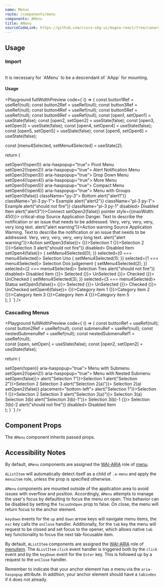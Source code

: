 ```yaml
---
name: Menus
route: /components/menu
components: AMenu
title: AMenu
sourceCodeLink: https://github.com/cisco-sbg-ui/magna-react/tree/canary/framework/components/AMenu
---
```


## Usage

### Import

<ComponentImport components="AMenu" />

<br />

<AAlert dismissable={false}>
  It is necessary for `AMenu` to be a descendant of `AApp` for mounting.
</AAlert>

#### Usage

<Playground
  fullWidthPreview
  code={`() => {
  const button1Ref = useRef(null);
  const button2Ref = useRef(null);
  const button3Ref = useRef(null);
  const button4Ref = useRef(null);
  const button5Ref = useRef(null);
  const button6Ref = useRef(null);
  const [open1, setOpen1] = useState(false);
  const [open2, setOpen2] = useState(false);
  const [open3, setOpen3] = useState(false);
  const [open4, setOpen4] = useState(false);
  const [open5, setOpen5] = useState(false);
  const [open6, setOpen6] = useState(false);

const [menu4Selected, setMenu4Selected] = useState(2);

return (

<div
  className="d-flex"
  style={{
    rowGap: "10px",
    columnGap: "20px",
    flexWrap: "wrap",
    justifyContent: "space-evenly"
  }}>
  <div>
    <AButton
      ref={button1Ref}
      dropdown
      open={open1}
      secondary
      onClick={() => setOpen1(!open1)}
      aria-haspopup="true">
      Pivot Menu
    </AButton>
  </div>
  <div>
    <AButton
      ref={button2Ref}
      onClick={() => setOpen2(!open2)}
      aria-haspopup="true">
      Alert Notification Menu
    </AButton>
  </div>
  <div>
    <AButton
      ref={button3Ref}
      onClick={() => setOpen3(!open3)}
      aria-haspopup="true">
      Drop Down Menu
    </AButton>
  </div>
  <div>
    <AButton
      ref={button4Ref}
      onClick={() => setOpen4(!open4)}
      aria-haspopup="true">
      More Menu
    </AButton>
  </div>
  <div>
    <AButton
      ref={button5Ref}
      onClick={() => setOpen5(!open5)}
      aria-haspopup="true">
      Compact Menu
    </AButton>
  </div>
  <div>
    <AButton
      ref={button6Ref}
      onClick={() => setOpen6(!open6)}
      aria-haspopup="true">
      Menu with Groups
    </AButton>
  </div>
  <AMenu
    anchorRef={button1Ref}
    open={open1}
    placement="bottom"
    onClose={() => setOpen1(false)}
    className="py-3">
    <AListItem twoLine className="px-3 h3 my-0 pb-1">
      <AListItemTitle>Bottom</AListItemTitle>
    </AListItem>
    <AListItem onClick={() => alert("alert1")} className="pl-3 py-1">
      Example
    </AListItem>
    <AListItem onClick={() => alert("alert2")} className="pl-3 py-1">
      Example
    </AListItem>
    <AListItem
      onClick={() => alert("should not fire")}
      className="pl-3 py-1"
      disabled>
      Disabled Item
    </AListItem>
    <AListItemDivider className="mb-0 mt-3" />
    <AListItem twoLine>
      <AListItemContent className="pb-0">
        <a onClick={() => alert("alert3")}>Connect</a>
      </AListItemContent>
    </AListItem>
  </AMenu>
  <AMenu
    anchorRef={button2Ref}
    open={open2}
    placement="bottom"
    onClose={() => setOpen2(false)}
    pointer
    style={{maxWidth: 450}}>
    <AListItem twoLine>
      <AListItemAvatar>
        <AIcon size={16} className="status-red--text">
          critical-stop
        </AIcon>
      </AListItemAvatar>
      <AListItemContent>
        <AListItemTitle>Source Application</AListItemTitle>
        <AListItemSubtitle>
          Danger. Text to describe the notification or an issue that needs to be
          addressed. Very, very, very, very, very long text.
        </AListItemSubtitle>
      </AListItemContent>
      <AListItemAction
        className="pr-3 align-self-start"
        style={{paddingTop: 12}}>
        <a onClick={() => alert("alert warning")}>Action</a>
      </AListItemAction>
    </AListItem>
    <AListItemDivider className="ma-0" />
    <AListItem twoLine>
      <AListItemAvatar>
        <AIcon size={16} className="status-orange--text">
          warning
        </AIcon>
      </AListItemAvatar>
      <AListItemContent>
        <AListItemTitle>Source Application</AListItemTitle>
        <AListItemSubtitle>
          Warning. Text to describe the notification or an issue that needs to
          be addressed. Very, very, very, very, very long text.
        </AListItemSubtitle>
      </AListItemContent>
      <AListItemAction
        className="pr-3 align-self-start"
        style={{paddingTop: 12}}>
        <a onClick={() => alert("alert warning")}>Action</a>
      </AListItemAction>
    </AListItem>
  </AMenu>
  <AMenu
    anchorRef={button3Ref}
    open={open3}
    placement="bottom-left"
    onClose={() => setOpen3(false)}>
    <AListItem onClick={() => {}}>Selection 1</AListItem>
    <AListItem onClick={() => {}}>Selection 2</AListItem>
    <AListItem onClick={() => {}}>Selection 3</AListItem>
    <AListItem onClick={() => alert("should not fire")} disabled>
      Disabled Item
    </AListItem>
  </AMenu>
  <AMenu
    anchorRef={button4Ref}
    open={open4}
    placement="bottom-right"
    onClose={() => setOpen4(false)}>
    <AListItem
      onClick={() => {
        setMenu4Selected(0);
      }}
      selected={0 === menu4Selected}>
      Selection Uno
    </AListItem>
    <AListItem
      onClick={() => {
        setMenu4Selected(1);
      }}
      selected={1 === menu4Selected}>
      Selection Dos
      <AIcon size={12} className="ml-2">
        judgement
      </AIcon>
    </AListItem>
    <AListItem
      onClick={() => {
        setMenu4Selected(2);
      }}
      selected={2 === menu4Selected}>
      Selection Tres
    </AListItem>
    <AListItem onClick={() => alert("should not fire")} disabled>
      Disabled Item
    </AListItem>
    <AListItemDivider style={{margin: 0}} />
    <AListItem onClick={() => {}}>
      <ARadio checked={true}>Selected</ARadio>
    </AListItem>
    <AListItem onClick={() => {}}>
      <ARadio checked={false}>UnSelected</ARadio>
    </AListItem>
    <AListItemDivider style={{margin: 0}} />
    <AListItem onClick={() => {}}>
      <ACheckbox checked={true}>Checked</ACheckbox>
    </AListItem>
    <AListItem onClick={() => {}}>
      <ACheckbox checked={false}>UnChecked</ACheckbox>
    </AListItem>
    <AListItemDivider style={{margin: 0}} />
    <AListItem
      onClick={() => {
        setMenu4Selected(3);
      }}
      selected={3 === menu4Selected}>
      Status
    </AListItem>
  </AMenu>
  <AMenu
    anchorRef={button5Ref}
    open={open5}
    compact
    placement="bottom-left"
    onClose={() => setOpen5(false)}>
    <AListItem onClick={() => {}}>
      <ARadio checked={true}>Selected</ARadio>
    </AListItem>
    <AListItem onClick={() => {}}>
      <ARadio checked={false}>UnSelected</ARadio>
    </AListItem>
    <AListItemDivider style={{margin: 0}} />
    <AListItem onClick={() => {}}>
      <ACheckbox checked={true}>Checked</ACheckbox>
    </AListItem>
    <AListItem onClick={() => {}}>
      <ACheckbox checked={false}>UnChecked</ACheckbox>
    </AListItem>
  </AMenu>
  <AMenu
    anchorRef={button6Ref}
    open={open6}
    compact
    placement="bottom-left"
    onClose={() => setOpen6(false)}>
    <AListItemGroup title={"Category 1"}>
      <AListItem onClick={() => {}}>Category item 1</AListItem>
      <AListItem onClick={() => {}}>Category item 2</AListItem>
      <AListItem onClick={() => {}}>Category item 3</AListItem>
    </AListItemGroup>
    <AListItemDivider />
    <AListItemGroup title={"Category 2"}>
      <AListItem onClick={() => {}}>Category item 4</AListItem>
      <AListItem onClick={() => {}}>Category item 5</AListItem>
    </AListItemGroup>
  </AMenu>
</div>
); } `} />

### Cascading Menus

<Playground
  fullWidthPreview
  code={`() => {
  const buttonRef = useRef(null);
  const button2Ref = useRef(null);
  const submenuRef = useRef(null);
  const nestedSubmenuRef = useRef(null); 
  const nestedSubmenuRef1 = useRef(null);  
  const [open, setOpen] = useState(false);
  const [open2, setOpen2] = useState(false);

return (

<div
  className="d-flex"
  style={{
    rowGap: "10px",
    flexWrap: "wrap",
    justifyContent: "space-evenly"
  }}>
  <div>
    <AButton
      ref={buttonRef}
      onClick={() => setOpen(!open)}
      aria-haspopup="true">
      Menu with Submenu
    </AButton>
  </div>
  <div>
    <AButton
      ref={button2Ref}
      onClick={() => setOpen2(!open2)}
      aria-haspopup="true">
      Menu with Nested Submenu
    </AButton>
  </div>
  <AMenu
    anchorRef={buttonRef}
    open={open}
    placement="bottom-left"
    onClose={() => setOpen(false)}>
    <AListItem onClick={() => alert("Selection 1")}>Selection 1</AListItem>
    <AListItem onClick={() => alert("Selection 2")}>Selection 2</AListItem>
    <AListItem ref={submenuRef} submenu>
      Selection 3
      <AMenu submenu anchorRef={submenuRef} placement="right-top">
        <AListItem tabIndex={0} onClick={() => alert("Selection 2(a)")}>
          Selection 2(a)
        </AListItem>
      </AMenu>
    </AListItem>
  </AMenu>
  <AMenu
    anchorRef={button2Ref}
    open={open2}
    onClose={() => setOpen2(false)}
    placement="bottom-left">
    <AListItem onClick={() => alert("Selection 1")}>Selection 1</AListItem>
    <AListItem onClick={() => {}}>Selection 2</AListItem>
    <AListItem ref={nestedSubmenuRef} submenu>
      Selection 3
      <AMenu submenu anchorRef={nestedSubmenuRef} placement="right-top">
        <AListItem onClick={() => alert("Selection 3(a)")}>
          Selection 3(a)
        </AListItem>
        <AListItem ref={nestedSubmenuRef1} submenu>
          Selection 3(b)
          <AMenu submenu anchorRef={nestedSubmenuRef1} placement="right-top">
            <AListItem onClick={() => alert("Selection 3(b)-1")}>
              Selection 3(b)-1
            </AListItem>
            <AListItem onClick={() => {}}> Selection 3(b)-2 </AListItem>
          </AMenu>
        </AListItem>
      </AMenu>
    </AListItem>
    <AListItem onClick={() => alert("should not fire")} disabled>
      Disabled Item
    </AListItem>
  </AMenu>
</div>
); } `} />

## Component Props

The `AMenu` component inherits passed props.

<Props of="AMenu" />

## Accessibility Notes

By default, `AMenu` components are assigned the [WAI-ARIA](https://www.w3.org/WAI/standards-guidelines/aria/) role of [menu](https://www.w3.org/TR/wai-aria/#menu).

`AListItem` will automatically detect itself as a child of `.a-menu` and apply the `menuitem` role, unless the prop is specified otherwise.

`AMenu` components are mounted outside of the application area to avoid issues with overflow and position.
Accordingly, `AMenu` attempts to manage the user's focus by defaulting to focus the menu on open.
This behavior can be disabled by setting the `focusOnOpen` prop to false.
On close, the menu will return focus to the anchor element.

`keydown` events for the `up` and `down` arrow keys will
navigate menu items, the `esc` key calls the `onClose` handler. Additionally, for the `tab`
key the menu will request to be closed and set focus to the opener, which allows native `tab`
key functionality to focus the next tab-focusable item.

By default, `AListItem` components are assigned the [WAI-ARIA](https://www.w3.org/WAI/standards-guidelines/aria/) role of [menuitem](https://www.w3.org/TR/wai-aria/#menuitem).
The `AListItem` `click` event handler is triggered both by the `click` event and by the `keyDown` event for the `Enter` key. This is followed up by a request to the `onClose` handler.

Remember to indicate that your anchor element has a menu via the `aria-haspopup` attribute. In addition, your anchor element should have a `tabindex` if it does not already.
